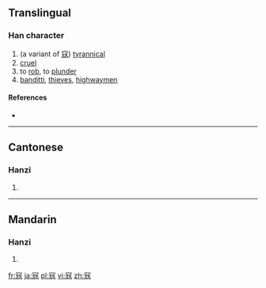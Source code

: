 ==Translingual==

===Han character===
{{Han char|rn=14|rad=冖|as=07|sn=9|four=|canj=月一山女 (BMUV)|ids=⿱[[冖]]⿺[[元]][[女]]}}

# (a variant of [[寇]]) [[tyrannical]]
# [[cruel]]
# to [[rob]], to [[plunder]]
# [[banditti]], [[thieves]], [[highwaymen]]

====References====
* {{Han ref|kx=0130.231|hdz=10304.010|uh=34C2|ud=13506}}

----

==Cantonese==

===Hanzi===
{{yue-hanzi|jyut=[[kaau3]], [[taau3]]|y=kaau3, taau3}}

# {{defn|lang=yue|sort=冖07}}

----

==Mandarin==

===Hanzi===
{{cmn-hanzi|pin=[[kòu]] ([[kou4]])|wg=k'ou<sup>4</sup>}}

# {{defn|lang=cmn|sort=冖07}}

[[fr:㓂]]
[[ja:㓂]]
[[pl:㓂]]
[[vi:㓂]]
[[zh:㓂]]